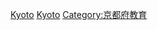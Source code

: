 {{日本行政區劃分類導航|的學校|top=日本各都道府縣的學校}}
{{Commonscat|Schools in Kyoto prefecture}}

[[Category:日本各都道府縣的學校|Kyoto]]
[[Category:京都府建築物|Kyoto]]
[[Category:京都府教育|Category:京都府教育]]